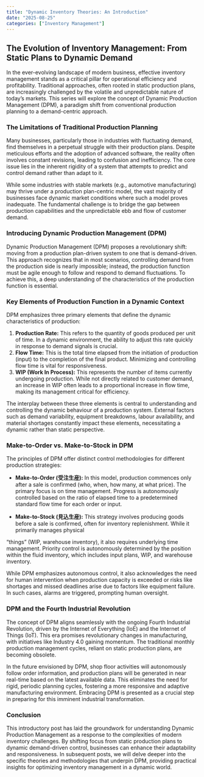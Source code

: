 ```yaml
---
title: "Dynamic Inventory Theories: An Introduction"
date: "2025-08-25"
categories: ["Inventory Management"]
---
```


## The Evolution of Inventory Management: From Static Plans to Dynamic Demand

In the ever-evolving landscape of modern business, effective inventory management stands as a critical pillar for operational efficiency and profitability. Traditional approaches, often rooted in static production plans, are increasingly challenged by the volatile and unpredictable nature of today's markets. This series will explore the concept of Dynamic Production Management (DPM), a paradigm shift from conventional production planning to a demand-centric approach.

### The Limitations of Traditional Production Planning

Many businesses, particularly those in industries with fluctuating demand, find themselves in a perpetual struggle with their production plans. Despite meticulous efforts and the adoption of advanced software, the reality often involves constant revisions, leading to confusion and inefficiency. The core issue lies in the inherent rigidity of a system that attempts to predict and control demand rather than adapt to it.

While some industries with stable markets (e.g., automotive manufacturing) may thrive under a production plan-centric model, the vast majority of businesses face dynamic market conditions where such a model proves inadequate. The fundamental challenge is to bridge the gap between production capabilities and the unpredictable ebb and flow of customer demand.

### Introducing Dynamic Production Management (DPM)

Dynamic Production Management (DPM) proposes a revolutionary shift: moving from a production plan-driven system to one that is demand-driven. This approach recognizes that in most scenarios, controlling demand from the production side is nearly impossible; instead, the production function must be agile enough to follow and respond to demand fluctuations. To achieve this, a deep understanding of the characteristics of the production function is essential.

### Key Elements of Production Function in a Dynamic Context

DPM emphasizes three primary elements that define the dynamic characteristics of production:

1.  **Production Rate:** This refers to the quantity of goods produced per unit of time. In a dynamic environment, the ability to adjust this rate quickly in response to demand signals is crucial.
2.  **Flow Time:** This is the total time elapsed from the initiation of production (input) to the completion of the final product. Minimizing and controlling flow time is vital for responsiveness.
3.  **WIP (Work In Process):** This represents the number of items currently undergoing production. While not directly related to customer demand, an increase in WIP often leads to a proportional increase in flow time, making its management critical for efficiency.

The interplay between these three elements is central to understanding and controlling the dynamic behaviour of a production system. External factors such as demand variability, equipment breakdowns, labour availability, and material shortages constantly impact these elements, necessitating a dynamic rather than static perspective.

### Make-to-Order vs. Make-to-Stock in DPM

The principles of DPM offer distinct control methodologies for different production strategies:

-   **Make-to-Order (受注生産):** In this model, production commences only after a sale is confirmed (who, when, how many, at what price). The primary focus is on time management. Progress is autonomously controlled based on the ratio of elapsed time to a predetermined standard flow time for each order or input.

-   **Make-to-Stock (見込生産):** This strategy involves producing goods before a sale is confirmed, often for inventory replenishment. While it primarily manages physical

“things” (WIP, warehouse inventory), it also requires underlying time management. Priority control is autonomously determined by the position within the fluid inventory, which includes input plans, WIP, and warehouse inventory.

While DPM emphasizes autonomous control, it also acknowledges the need for human intervention when production capacity is exceeded or risks like shortages and missed deadlines arise due to factors like equipment failure. In such cases, alarms are triggered, prompting human oversight.

### DPM and the Fourth Industrial Revolution

The concept of DPM aligns seamlessly with the ongoing Fourth Industrial Revolution, driven by the Internet of Everything (IoE) and the Internet of Things (IoT). This era promises revolutionary changes in manufacturing, with initiatives like Industry 4.0 gaining momentum. The traditional monthly production management cycles, reliant on static production plans, are becoming obsolete.

In the future envisioned by DPM, shop floor activities will autonomously follow order information, and production plans will be generated in near real-time based on the latest available data. This eliminates the need for rigid, periodic planning cycles, fostering a more responsive and adaptive manufacturing environment. Embracing DPM is presented as a crucial step in preparing for this imminent industrial transformation.

### Conclusion

This introductory post has laid the groundwork for understanding Dynamic Production Management as a response to the complexities of modern inventory challenges. By shifting focus from static production plans to dynamic demand-driven control, businesses can enhance their adaptability and responsiveness. In subsequent posts, we will delve deeper into the specific theories and methodologies that underpin DPM, providing practical insights for optimizing inventory management in a dynamic world.
